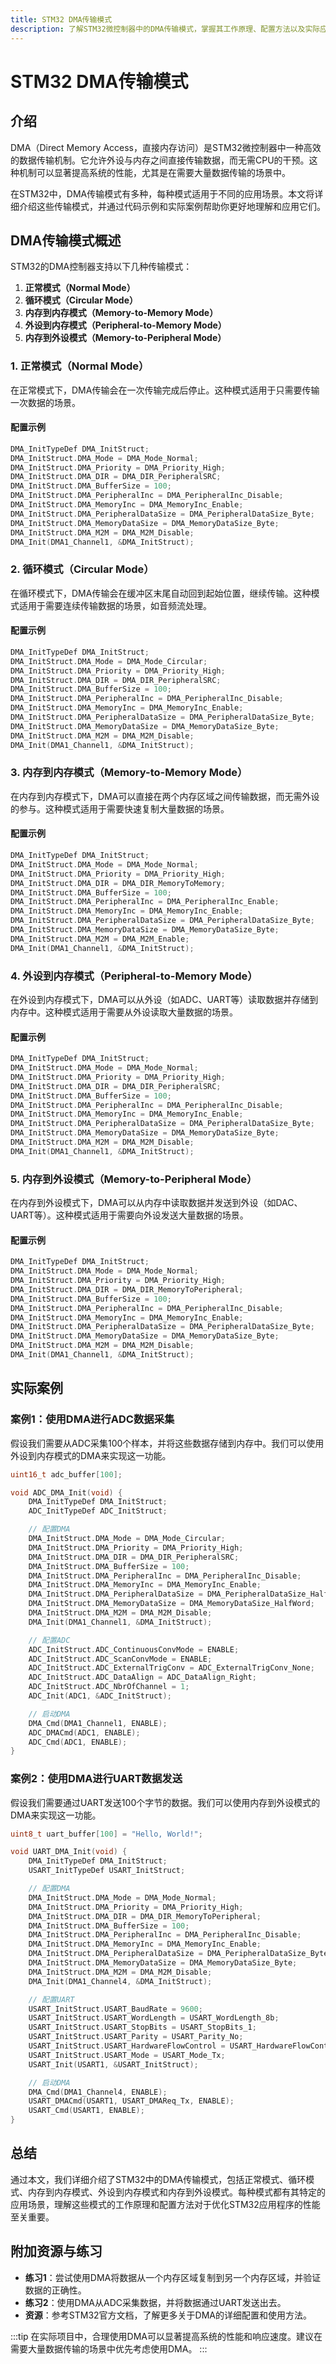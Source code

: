```yaml
---
title: STM32 DMA传输模式
description: 了解STM32微控制器中的DMA传输模式，掌握其工作原理、配置方法以及实际应用场景。
---
```


# STM32 DMA传输模式

## 介绍

DMA（Direct Memory Access，直接内存访问）是STM32微控制器中一种高效的数据传输机制。它允许外设与内存之间直接传输数据，而无需CPU的干预。这种机制可以显著提高系统的性能，尤其是在需要大量数据传输的场景中。

在STM32中，DMA传输模式有多种，每种模式适用于不同的应用场景。本文将详细介绍这些传输模式，并通过代码示例和实际案例帮助你更好地理解和应用它们。

## DMA传输模式概述

STM32的DMA控制器支持以下几种传输模式：

1. **正常模式（Normal Mode）**
2. **循环模式（Circular Mode）**
3. **内存到内存模式（Memory-to-Memory Mode）**
4. **外设到内存模式（Peripheral-to-Memory Mode）**
5. **内存到外设模式（Memory-to-Peripheral Mode）**

### 1. 正常模式（Normal Mode）

在正常模式下，DMA传输会在一次传输完成后停止。这种模式适用于只需要传输一次数据的场景。

#### 配置示例

```c
DMA_InitTypeDef DMA_InitStruct;
DMA_InitStruct.DMA_Mode = DMA_Mode_Normal;
DMA_InitStruct.DMA_Priority = DMA_Priority_High;
DMA_InitStruct.DMA_DIR = DMA_DIR_PeripheralSRC;
DMA_InitStruct.DMA_BufferSize = 100;
DMA_InitStruct.DMA_PeripheralInc = DMA_PeripheralInc_Disable;
DMA_InitStruct.DMA_MemoryInc = DMA_MemoryInc_Enable;
DMA_InitStruct.DMA_PeripheralDataSize = DMA_PeripheralDataSize_Byte;
DMA_InitStruct.DMA_MemoryDataSize = DMA_MemoryDataSize_Byte;
DMA_InitStruct.DMA_M2M = DMA_M2M_Disable;
DMA_Init(DMA1_Channel1, &DMA_InitStruct);
```

### 2. 循环模式（Circular Mode）

在循环模式下，DMA传输会在缓冲区末尾自动回到起始位置，继续传输。这种模式适用于需要连续传输数据的场景，如音频流处理。

#### 配置示例

```c
DMA_InitTypeDef DMA_InitStruct;
DMA_InitStruct.DMA_Mode = DMA_Mode_Circular;
DMA_InitStruct.DMA_Priority = DMA_Priority_High;
DMA_InitStruct.DMA_DIR = DMA_DIR_PeripheralSRC;
DMA_InitStruct.DMA_BufferSize = 100;
DMA_InitStruct.DMA_PeripheralInc = DMA_PeripheralInc_Disable;
DMA_InitStruct.DMA_MemoryInc = DMA_MemoryInc_Enable;
DMA_InitStruct.DMA_PeripheralDataSize = DMA_PeripheralDataSize_Byte;
DMA_InitStruct.DMA_MemoryDataSize = DMA_MemoryDataSize_Byte;
DMA_InitStruct.DMA_M2M = DMA_M2M_Disable;
DMA_Init(DMA1_Channel1, &DMA_InitStruct);
```

### 3. 内存到内存模式（Memory-to-Memory Mode）

在内存到内存模式下，DMA可以直接在两个内存区域之间传输数据，而无需外设的参与。这种模式适用于需要快速复制大量数据的场景。

#### 配置示例

```c
DMA_InitTypeDef DMA_InitStruct;
DMA_InitStruct.DMA_Mode = DMA_Mode_Normal;
DMA_InitStruct.DMA_Priority = DMA_Priority_High;
DMA_InitStruct.DMA_DIR = DMA_DIR_MemoryToMemory;
DMA_InitStruct.DMA_BufferSize = 100;
DMA_InitStruct.DMA_PeripheralInc = DMA_PeripheralInc_Enable;
DMA_InitStruct.DMA_MemoryInc = DMA_MemoryInc_Enable;
DMA_InitStruct.DMA_PeripheralDataSize = DMA_PeripheralDataSize_Byte;
DMA_InitStruct.DMA_MemoryDataSize = DMA_MemoryDataSize_Byte;
DMA_InitStruct.DMA_M2M = DMA_M2M_Enable;
DMA_Init(DMA1_Channel1, &DMA_InitStruct);
```

### 4. 外设到内存模式（Peripheral-to-Memory Mode）

在外设到内存模式下，DMA可以从外设（如ADC、UART等）读取数据并存储到内存中。这种模式适用于需要从外设读取大量数据的场景。

#### 配置示例

```c
DMA_InitTypeDef DMA_InitStruct;
DMA_InitStruct.DMA_Mode = DMA_Mode_Normal;
DMA_InitStruct.DMA_Priority = DMA_Priority_High;
DMA_InitStruct.DMA_DIR = DMA_DIR_PeripheralSRC;
DMA_InitStruct.DMA_BufferSize = 100;
DMA_InitStruct.DMA_PeripheralInc = DMA_PeripheralInc_Disable;
DMA_InitStruct.DMA_MemoryInc = DMA_MemoryInc_Enable;
DMA_InitStruct.DMA_PeripheralDataSize = DMA_PeripheralDataSize_Byte;
DMA_InitStruct.DMA_MemoryDataSize = DMA_MemoryDataSize_Byte;
DMA_InitStruct.DMA_M2M = DMA_M2M_Disable;
DMA_Init(DMA1_Channel1, &DMA_InitStruct);
```

### 5. 内存到外设模式（Memory-to-Peripheral Mode）

在内存到外设模式下，DMA可以从内存中读取数据并发送到外设（如DAC、UART等）。这种模式适用于需要向外设发送大量数据的场景。

#### 配置示例

```c
DMA_InitTypeDef DMA_InitStruct;
DMA_InitStruct.DMA_Mode = DMA_Mode_Normal;
DMA_InitStruct.DMA_Priority = DMA_Priority_High;
DMA_InitStruct.DMA_DIR = DMA_DIR_MemoryToPeripheral;
DMA_InitStruct.DMA_BufferSize = 100;
DMA_InitStruct.DMA_PeripheralInc = DMA_PeripheralInc_Disable;
DMA_InitStruct.DMA_MemoryInc = DMA_MemoryInc_Enable;
DMA_InitStruct.DMA_PeripheralDataSize = DMA_PeripheralDataSize_Byte;
DMA_InitStruct.DMA_MemoryDataSize = DMA_MemoryDataSize_Byte;
DMA_InitStruct.DMA_M2M = DMA_M2M_Disable;
DMA_Init(DMA1_Channel1, &DMA_InitStruct);
```

## 实际案例

### 案例1：使用DMA进行ADC数据采集

假设我们需要从ADC采集100个样本，并将这些数据存储到内存中。我们可以使用外设到内存模式的DMA来实现这一功能。

```c
uint16_t adc_buffer[100];

void ADC_DMA_Init(void) {
    DMA_InitTypeDef DMA_InitStruct;
    ADC_InitTypeDef ADC_InitStruct;

    // 配置DMA
    DMA_InitStruct.DMA_Mode = DMA_Mode_Circular;
    DMA_InitStruct.DMA_Priority = DMA_Priority_High;
    DMA_InitStruct.DMA_DIR = DMA_DIR_PeripheralSRC;
    DMA_InitStruct.DMA_BufferSize = 100;
    DMA_InitStruct.DMA_PeripheralInc = DMA_PeripheralInc_Disable;
    DMA_InitStruct.DMA_MemoryInc = DMA_MemoryInc_Enable;
    DMA_InitStruct.DMA_PeripheralDataSize = DMA_PeripheralDataSize_HalfWord;
    DMA_InitStruct.DMA_MemoryDataSize = DMA_MemoryDataSize_HalfWord;
    DMA_InitStruct.DMA_M2M = DMA_M2M_Disable;
    DMA_Init(DMA1_Channel1, &DMA_InitStruct);

    // 配置ADC
    ADC_InitStruct.ADC_ContinuousConvMode = ENABLE;
    ADC_InitStruct.ADC_ScanConvMode = ENABLE;
    ADC_InitStruct.ADC_ExternalTrigConv = ADC_ExternalTrigConv_None;
    ADC_InitStruct.ADC_DataAlign = ADC_DataAlign_Right;
    ADC_InitStruct.ADC_NbrOfChannel = 1;
    ADC_Init(ADC1, &ADC_InitStruct);

    // 启动DMA
    DMA_Cmd(DMA1_Channel1, ENABLE);
    ADC_DMACmd(ADC1, ENABLE);
    ADC_Cmd(ADC1, ENABLE);
}
```

### 案例2：使用DMA进行UART数据发送

假设我们需要通过UART发送100个字节的数据。我们可以使用内存到外设模式的DMA来实现这一功能。

```c
uint8_t uart_buffer[100] = "Hello, World!";

void UART_DMA_Init(void) {
    DMA_InitTypeDef DMA_InitStruct;
    USART_InitTypeDef USART_InitStruct;

    // 配置DMA
    DMA_InitStruct.DMA_Mode = DMA_Mode_Normal;
    DMA_InitStruct.DMA_Priority = DMA_Priority_High;
    DMA_InitStruct.DMA_DIR = DMA_DIR_MemoryToPeripheral;
    DMA_InitStruct.DMA_BufferSize = 100;
    DMA_InitStruct.DMA_PeripheralInc = DMA_PeripheralInc_Disable;
    DMA_InitStruct.DMA_MemoryInc = DMA_MemoryInc_Enable;
    DMA_InitStruct.DMA_PeripheralDataSize = DMA_PeripheralDataSize_Byte;
    DMA_InitStruct.DMA_MemoryDataSize = DMA_MemoryDataSize_Byte;
    DMA_InitStruct.DMA_M2M = DMA_M2M_Disable;
    DMA_Init(DMA1_Channel4, &DMA_InitStruct);

    // 配置UART
    USART_InitStruct.USART_BaudRate = 9600;
    USART_InitStruct.USART_WordLength = USART_WordLength_8b;
    USART_InitStruct.USART_StopBits = USART_StopBits_1;
    USART_InitStruct.USART_Parity = USART_Parity_No;
    USART_InitStruct.USART_HardwareFlowControl = USART_HardwareFlowControl_None;
    USART_InitStruct.USART_Mode = USART_Mode_Tx;
    USART_Init(USART1, &USART_InitStruct);

    // 启动DMA
    DMA_Cmd(DMA1_Channel4, ENABLE);
    USART_DMACmd(USART1, USART_DMAReq_Tx, ENABLE);
    USART_Cmd(USART1, ENABLE);
}
```

## 总结

通过本文，我们详细介绍了STM32中的DMA传输模式，包括正常模式、循环模式、内存到内存模式、外设到内存模式和内存到外设模式。每种模式都有其特定的应用场景，理解这些模式的工作原理和配置方法对于优化STM32应用程序的性能至关重要。

## 附加资源与练习

- **练习1**：尝试使用DMA将数据从一个内存区域复制到另一个内存区域，并验证数据的正确性。
- **练习2**：使用DMA从ADC采集数据，并将数据通过UART发送出去。
- **资源**：参考STM32官方文档，了解更多关于DMA的详细配置和使用方法。

:::tip
在实际项目中，合理使用DMA可以显著提高系统的性能和响应速度。建议在需要大量数据传输的场景中优先考虑使用DMA。
:::